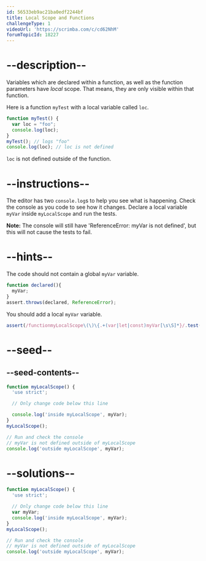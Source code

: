 ```yaml
---
id: 56533eb9ac21ba0edf2244bf
title: Local Scope and Functions
challengeType: 1
videoUrl: 'https://scrimba.com/c/cd62NhM'
forumTopicId: 18227
---
```


# --description--

Variables which are declared within a function, as well as the function parameters have <dfn>local</dfn> scope. That means, they are only visible within that function.

Here is a function `myTest` with a local variable called `loc`.

```js
function myTest() {
  var loc = "foo";
  console.log(loc);
}
myTest(); // logs "foo"
console.log(loc); // loc is not defined
```

`loc` is not defined outside of the function.

# --instructions--

The editor has two `console.log`s to help you see what is happening. Check the console as you code to see how it changes. Declare a local variable `myVar` inside `myLocalScope` and run the tests.

**Note:** The console will still have 'ReferenceError: myVar is not defined', but this will not cause the tests to fail.

# --hints--

The code should not contain a global `myVar` variable.

```js
function declared(){
  myVar;
}
assert.throws(declared, ReferenceError);
```

You should add a local `myVar` variable.

```js
assert(/functionmyLocalScope\(\)\{.+(var|let|const)myVar[\s\S]*}/.test(__helpers.removeWhiteSpace(code)));
```

# --seed--

## --seed-contents--

```js
function myLocalScope() {
  'use strict';

  // Only change code below this line

  console.log('inside myLocalScope', myVar);
}
myLocalScope();

// Run and check the console
// myVar is not defined outside of myLocalScope
console.log('outside myLocalScope', myVar);
```

# --solutions--

```js
function myLocalScope() {
  'use strict';

  // Only change code below this line
  var myVar;
  console.log('inside myLocalScope', myVar);
}
myLocalScope();

// Run and check the console
// myVar is not defined outside of myLocalScope
console.log('outside myLocalScope', myVar);
```

